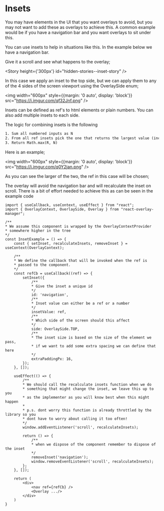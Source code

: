 
<Meta title="Documentation/Insets" />

# Insets

You may have elements in the UI that you want overlays to avoid, but you
may not want to add these as overlays to achieve this. A common example
would be if you have a navigation bar and you want overlays to sit under this.

You can use insets to help in situations like this. In the example below
we have a navigation bar.

Give it a scroll and see what happens to the overlay;

<Story height={'300px'} id="hidden-stories--inset-story" />

In this case we apply an inset to the top side, but we can apply them
to any of the 4 sides of the screen viewport using the OverlaySide enum;

<img width="600px" style={{margin: '0 auto', display: 'block'}} src="https://i.imgur.com/qf32Jnf.png" />

Insets can be defined as ref's to html elements or plain numbers. You can also add multiple
insets to each side.

The logic for combining insets is the following

```txt dark="true"
1. Sum all numbered inputs as N
2. From all ref insets pick the one that returns the largest value (inclusive of extra padding) as R
3. Return Math.max(R, N)
```

Here is an example;

<img width="600px" style={{margin: '0 auto', display: 'block'}} src="https://i.imgur.com/q0Y2jan.png" />


As you can see the larger of the two, the ref in this case will be chosen;

The overlay will avoid the navigation bar and will recalculate the
inset on scroll. There is a bit of effort needed to achieve this as
can be seen in the example code

```tsx dark="true"
import { useCallback, useContext, useEffect } from "react";
import { OverlayContext, OverlaySide, Overlay } from "react-overlay-manager";

/**
* We assume this component is wrapped by the OverlayContextProvider
* somewhere higher in the tree
*/
const InsetExample = () => {
    const { setInset, recalculateInsets, removeInset } = useContext(OverlayContext);

    /**
    * We define the callback that will be invoked when the ref is
    * passed to the component.
    */
    const refCb = useCallback((ref) => {
        setInset({
            /**
            * Give the inset a unique id
            */
            id: 'navigation',
            /**
            * Inset value can either be a ref or a number
            */
            insetValue: ref,
            /**
            * Which side of the screen should this affect
            */
            side: OverlaySide.TOP,
            /**
            * The inset size is based on the size of the element we pass,
            * if we want to add some extra spacing we can define that here
            */
            extraPaddingPx: 16,
        });
    }, []);

    useEffect(() => {
        /**
        * We should call the recalculate insets function when we do
        * something that might change the inset, we leave this up to you
        * as the implementer as you will know best when this might happen
        *
        * p.s. dont worry this function is already throttled by the library so you
        * dont have to worry about calling it too often!
        */
        window.addEventListener('scroll', recalculateInsets);

        return () => {
            /**
            * when we dispose of the component remember to dispose of the inset
            */
            removeInset('navigation');
            window.removeEventListener('scroll', recalculateInsets);
        };
    }, []);

    return (
        <div>
            <nav ref={refCb} />
            <Overlay .../>
        </div>
    )
}
```

